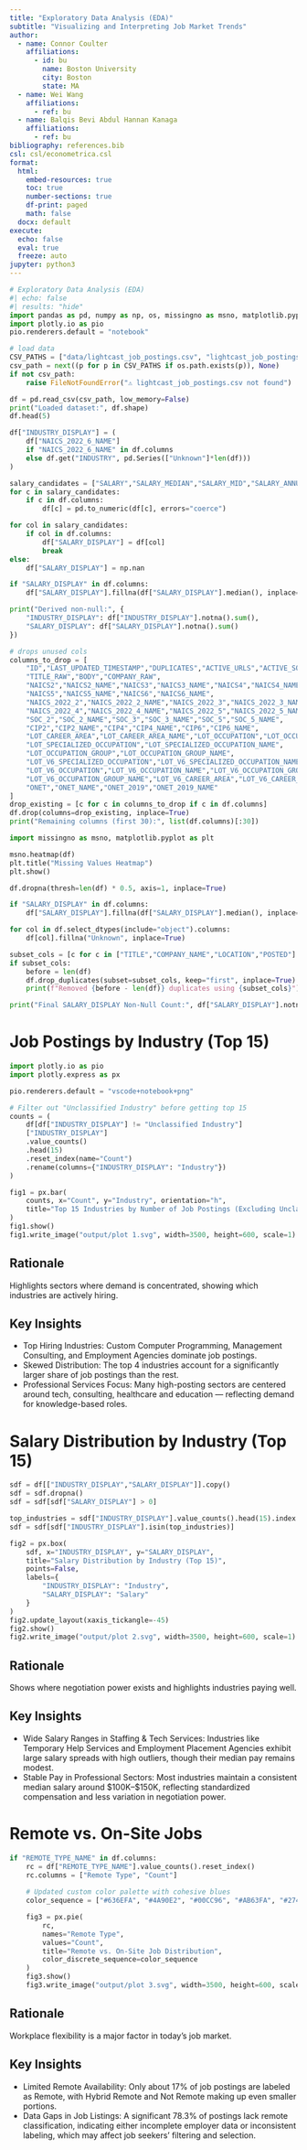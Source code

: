 ```yaml
---
title: "Exploratory Data Analysis (EDA)"
subtitle: "Visualizing and Interpreting Job Market Trends"
author:
  - name: Connor Coulter
    affiliations:
      - id: bu
        name: Boston University
        city: Boston
        state: MA
  - name: Wei Wang
    affiliations:
      - ref: bu
  - name: Balqis Bevi Abdul Hannan Kanaga
    affiliations:
      - ref: bu
bibliography: references.bib
csl: csl/econometrica.csl
format: 
  html:
    embed-resources: true
    toc: true
    number-sections: true
    df-print: paged
    math: false
  docx: default
execute:
  echo: false
  eval: true
  freeze: auto
jupyter: python3
---
```


```python
# Exploratory Data Analysis (EDA)
#| echo: false
#| results: "hide"
import pandas as pd, numpy as np, os, missingno as msno, matplotlib.pyplot as plt
import plotly.io as pio
pio.renderers.default = "notebook"

# load data
CSV_PATHS = ["data/lightcast_job_postings.csv", "lightcast_job_postings.csv"]
csv_path = next((p for p in CSV_PATHS if os.path.exists(p)), None)
if not csv_path:
    raise FileNotFoundError("⚠️ lightcast_job_postings.csv not found")

df = pd.read_csv(csv_path, low_memory=False)
print("Loaded dataset:", df.shape)
df.head(5)

df["INDUSTRY_DISPLAY"] = (
    df["NAICS_2022_6_NAME"]
    if "NAICS_2022_6_NAME" in df.columns
    else df.get("INDUSTRY", pd.Series(["Unknown"]*len(df)))
)

salary_candidates = ["SALARY","SALARY_MEDIAN","SALARY_MID","SALARY_ANNUAL","PAY_RATE"]
for c in salary_candidates:
    if c in df.columns:
        df[c] = pd.to_numeric(df[c], errors="coerce")

for col in salary_candidates:
    if col in df.columns:
        df["SALARY_DISPLAY"] = df[col]
        break
else:
    df["SALARY_DISPLAY"] = np.nan

if "SALARY_DISPLAY" in df.columns:
    df["SALARY_DISPLAY"].fillna(df["SALARY_DISPLAY"].median(), inplace=True)

print("Derived non-null:", {
    "INDUSTRY_DISPLAY": df["INDUSTRY_DISPLAY"].notna().sum(),
    "SALARY_DISPLAY": df["SALARY_DISPLAY"].notna().sum()
})

# drops unused cols
columns_to_drop = [
    "ID","LAST_UPDATED_TIMESTAMP","DUPLICATES","ACTIVE_URLS","ACTIVE_SOURCES_INFO",
    "TITLE_RAW","BODY","COMPANY_RAW",
    "NAICS2","NAICS2_NAME","NAICS3","NAICS3_NAME","NAICS4","NAICS4_NAME",
    "NAICS5","NAICS5_NAME","NAICS6","NAICS6_NAME",
    "NAICS_2022_2","NAICS_2022_2_NAME","NAICS_2022_3","NAICS_2022_3_NAME",
    "NAICS_2022_4","NAICS_2022_4_NAME","NAICS_2022_5","NAICS_2022_5_NAME",
    "SOC_2","SOC_2_NAME","SOC_3","SOC_3_NAME","SOC_5","SOC_5_NAME",
    "CIP2","CIP2_NAME","CIP4","CIP4_NAME","CIP6","CIP6_NAME",
    "LOT_CAREER_AREA","LOT_CAREER_AREA_NAME","LOT_OCCUPATION","LOT_OCCUPATION_NAME",
    "LOT_SPECIALIZED_OCCUPATION","LOT_SPECIALIZED_OCCUPATION_NAME",
    "LOT_OCCUPATION_GROUP","LOT_OCCUPATION_GROUP_NAME",
    "LOT_V6_SPECIALIZED_OCCUPATION","LOT_V6_SPECIALIZED_OCCUPATION_NAME",
    "LOT_V6_OCCUPATION","LOT_V6_OCCUPATION_NAME","LOT_V6_OCCUPATION_GROUP",
    "LOT_V6_OCCUPATION_GROUP_NAME","LOT_V6_CAREER_AREA","LOT_V6_CAREER_AREA_NAME",
    "ONET","ONET_NAME","ONET_2019","ONET_2019_NAME"
]
drop_existing = [c for c in columns_to_drop if c in df.columns]
df.drop(columns=drop_existing, inplace=True)
print("Remaining columns (first 30):", list(df.columns)[:30])

import missingno as msno, matplotlib.pyplot as plt

msno.heatmap(df)
plt.title("Missing Values Heatmap")
plt.show()

df.dropna(thresh=len(df) * 0.5, axis=1, inplace=True)

if "SALARY_DISPLAY" in df.columns:
    df["SALARY_DISPLAY"].fillna(df["SALARY_DISPLAY"].median(), inplace=True)

for col in df.select_dtypes(include="object").columns:
    df[col].fillna("Unknown", inplace=True)

subset_cols = [c for c in ["TITLE","COMPANY_NAME","LOCATION","POSTED"] if c in df.columns]
if subset_cols:
    before = len(df)
    df.drop_duplicates(subset=subset_cols, keep="first", inplace=True)
    print(f"Removed {before - len(df)} duplicates using {subset_cols}")

print("Final SALARY_DISPLAY Non-Null Count:", df["SALARY_DISPLAY"].notna().sum())
```


# Job Postings by Industry (Top 15)
```python
import plotly.io as pio
import plotly.express as px

pio.renderers.default = "vscode+notebook+png"

# Filter out "Unclassified Industry" before getting top 15
counts = (
    df[df["INDUSTRY_DISPLAY"] != "Unclassified Industry"]
    ["INDUSTRY_DISPLAY"]
    .value_counts()
    .head(15)
    .reset_index(name="Count")
    .rename(columns={"INDUSTRY_DISPLAY": "Industry"})
)

fig1 = px.bar(
    counts, x="Count", y="Industry", orientation="h",
    title="Top 15 Industries by Number of Job Postings (Excluding Unclassified)"
)
fig1.show()
fig1.write_image("output/plot 1.svg", width=3500, height=600, scale=1)
```

## Rationale
Highlights sectors where demand is concentrated, showing which industries are actively hiring.

## Key Insights
- Top Hiring Industries:
Custom Computer Programming, Management Consulting, and Employment Agencies dominate job postings.
- Skewed Distribution:
The top 4 industries account for a significantly larger share of job postings than the rest.
- Professional Services Focus:
Many high-posting sectors are centered around tech, consulting, healthcare and education — reflecting demand for knowledge-based roles.

# Salary Distribution by Industry (Top 15)
```python
sdf = df[["INDUSTRY_DISPLAY","SALARY_DISPLAY"]].copy()
sdf = sdf.dropna()
sdf = sdf[sdf["SALARY_DISPLAY"] > 0]

top_industries = sdf["INDUSTRY_DISPLAY"].value_counts().head(15).index
sdf = sdf[sdf["INDUSTRY_DISPLAY"].isin(top_industries)]

fig2 = px.box(
    sdf, x="INDUSTRY_DISPLAY", y="SALARY_DISPLAY",
    title="Salary Distribution by Industry (Top 15)",
    points=False,
    labels={
        "INDUSTRY_DISPLAY": "Industry",
        "SALARY_DISPLAY": "Salary"
    }
)
fig2.update_layout(xaxis_tickangle=-45)
fig2.show()
fig2.write_image("output/plot 2.svg", width=3500, height=600, scale=1)
```

## Rationale
Shows where negotiation power exists and highlights industries paying well.

## Key Insights
- Wide Salary Ranges in Staffing & Tech Services:
Industries like Temporary Help Services and Employment Placement Agencies exhibit large salary spreads with high outliers, though their median pay remains modest.
- Stable Pay in Professional Sectors:
Most industries maintain a consistent median salary around $100K–$150K, reflecting standardized compensation and less variation in negotiation power.

# Remote vs. On-Site Jobs
```python
if "REMOTE_TYPE_NAME" in df.columns:
    rc = df["REMOTE_TYPE_NAME"].value_counts().reset_index()
    rc.columns = ["Remote Type", "Count"]
    
    # Updated custom color palette with cohesive blues
    color_sequence = ["#636EFA", "#4A90E2", "#00CC96", "#AB63FA", "#274BDB"] 

    fig3 = px.pie(
        rc,
        names="Remote Type",
        values="Count",
        title="Remote vs. On-Site Job Distribution",
        color_discrete_sequence=color_sequence
    )
    fig3.show()
    fig3.write_image("output/plot 3.svg", width=3500, height=600, scale=1)
```

## Rationale
Workplace flexibility is a major factor in today’s job market.

## Key Insights
- Limited Remote Availability:
Only about 17% of job postings are labeled as Remote, with Hybrid Remote and Not Remote making up even smaller portions.
- Data Gaps in Job Listings:
A significant 78.3% of postings lack remote classification, indicating either incomplete employer data or inconsistent labeling, which may affect job seekers’ filtering and selection.
